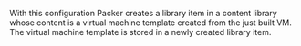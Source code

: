<!-- Code generated from the comments of the ContentLibraryDestinationConfig struct in builder/vsphere/common/step_import_to_content_library.go; DO NOT EDIT MANUALLY -->

With this configuration Packer creates a library item in a content library whose content is a virtual machine template created from the just built VM.
The virtual machine template is stored in a newly created library item.
